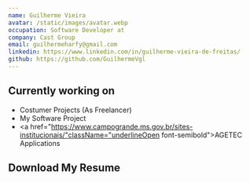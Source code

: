 ```yaml
---
name: Guilherme Vieira
avatar: /static/images/avatar.webp
occupation: Software Developer at
company: Cast Group
email: guilhermeharfy@gmail.com
linkedin: https://www.linkedin.com/in/guilherme-vieira-de-freitas/
github: https://github.com/GuilhermeVgl
---
```


## Currently working on

- Costumer Projects (As Freelancer)
- My Software Project
- <a href="https://www.campogrande.ms.gov.br/sites-institucionais/"className="underlineOpen font-semibold">AGETEC Applications</a>

## Download My Resume
